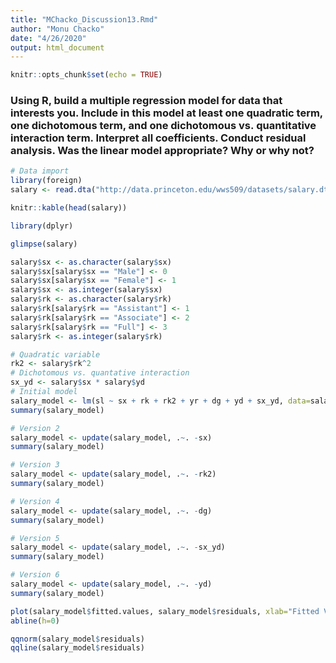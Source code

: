 ```yaml
---
title: "MChacko_Discussion13.Rmd"
author: "Monu Chacko"
date: "4/26/2020"
output: html_document
---
```


```r
knitr::opts_chunk$set(echo = TRUE)
```

### Using R, build a multiple regression model for data that interests you.  Include in this model at least one quadratic term, one dichotomous term, and one dichotomous vs. quantitative interaction term.  Interpret all coefficients. Conduct residual analysis.  Was the linear model appropriate? Why or why not?


```r
# Data import
library(foreign)
salary <- read.dta("http://data.princeton.edu/wws509/datasets/salary.dta")

knitr::kable(head(salary))
```

```r
library(dplyr)
```


```r
glimpse(salary)
```

```r
salary$sx <- as.character(salary$sx)
salary$sx[salary$sx == "Male"] <- 0
salary$sx[salary$sx == "Female"] <- 1
salary$sx <- as.integer(salary$sx)
salary$rk <- as.character(salary$rk)
salary$rk[salary$rk == "Assistant"] <- 1
salary$rk[salary$rk == "Associate"] <- 2
salary$rk[salary$rk == "Full"] <- 3
salary$rk <- as.integer(salary$rk)
```



```r
# Quadratic variable
rk2 <- salary$rk^2
# Dichotomous vs. quantative interaction
sx_yd <- salary$sx * salary$yd
# Initial model
salary_model <- lm(sl ~ sx + rk + rk2 + yr + dg + yd + sx_yd, data=salary)
summary(salary_model)
```


```r
# Version 2
salary_model <- update(salary_model, .~. -sx)
summary(salary_model)
```


```r
# Version 3
salary_model <- update(salary_model, .~. -rk2)
summary(salary_model)
```


```r
# Version 4
salary_model <- update(salary_model, .~. -dg)
summary(salary_model)
```


```r
# Version 5
salary_model <- update(salary_model, .~. -sx_yd)
summary(salary_model)
```


```r
# Version 6
salary_model <- update(salary_model, .~. -yd)
summary(salary_model)
```



```r
plot(salary_model$fitted.values, salary_model$residuals, xlab="Fitted Values", ylab="Residuals", main="Residuals vs. Fitted")
abline(h=0)
```



```r
qqnorm(salary_model$residuals)
qqline(salary_model$residuals)
```

